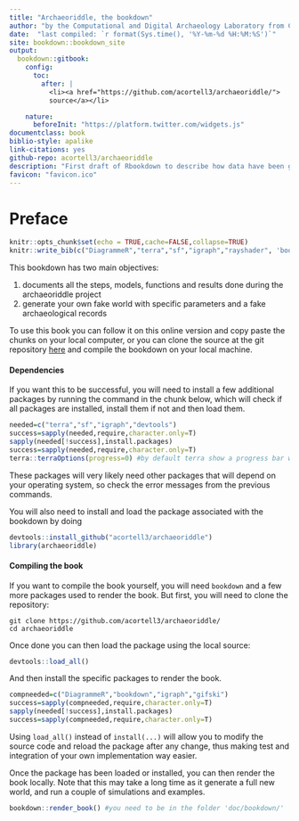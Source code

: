 ```yaml
--- 
title: "Archaeoriddle, the bookdown"
author: "by the Computational and Digital Archaeology Laboratory from Cambridge University"
date:  "last compiled: `r format(Sys.time(), '%Y-%m-%d %H:%M:%S')`"
site: bookdown::bookdown_site
output:
  bookdown::gitbook: 
    config:
      toc:
        after: |
          <li><a href="https://github.com/acortell3/archaeoriddle/">
          source</a></li>

    nature:
      beforeInit: "https://platform.twitter.com/widgets.js"
documentclass: book
biblio-style: apalike
link-citations: yes
github-repo: acortell3/archaeoriddle
description: "First draft of Rbookdown to describe how data have been generated"
favicon: "favicon.ico"
---
```


# Preface{-}

```r
knitr::opts_chunk$set(echo = TRUE,cache=FALSE,collapse=TRUE) 
knitr::write_bib(c("DiagrammeR","terra","sf","igraph","rayshader", 'bookdown'), 'packages.bib')
```

This bookdown has two main objectives:

1. documents all the steps, models, functions and results done during the archaeoriddle project
2. generate your own fake world with specific parameters and a fake archaeological records


To use this book you can follow it on this online version and copy paste the chunks on your local computer,  or you can clone the source at the git repository [here](https://github.com/acortell3/archaeoriddle/) and compile the bookdown on your local machine.

#### Dependencies {-}

If you want this to be successful, you will need to install a few additional packages by running the command in the chunk below, which will check if all packages are installed, install them if not and then load them.

```r
needed=c("terra","sf","igraph","devtools") 
success=sapply(needed,require,character.only=T)
sapply(needed[!success],install.packages)
success=sapply(needed,require,character.only=T)
terra::terraOptions(progress=0) #by default terra show a progress bar when applying function to large raster, this messes with our output so we set it to zero to remove it.
```

These packages will very likely need other packages that will depend on your operating system, so check the error messages from the previous commands.

You will also need to install and load the package associated with the bookdown by doing

```r
devtools::install_github("acortell3/archaeoriddle")
library(archaeoriddle)
```

#### Compiling the book  {-}

If you want to compile the book yourself, you will need `bookdown` and a few more packages used to render the book. But first, you will need to clone the repository:

```
git clone https://github.com/acortell3/archaeoriddle/
cd archaeoriddle
```

Once done you can then load the package using the local source:

```r
devtools::load_all()
```

And then install the specific packages to render the book.


```r
compneeded=c("DiagrammeR","bookdown","igraph","gifski") 
success=sapply(compneeded,require,character.only=T)
sapply(needed[!success],install.packages)
success=sapply(compneeded,require,character.only=T)
```

Using `load_all()` instead of `install(...)` will allow you to modify the source code and reload the package after any change,  thus making test and integration of your own implementation way easier.


Once the package has been loaded or installed, you can then render the book locally. Note that this may take a long time as it generate a full new world, and run a couple of simulations and examples.

```r
bookdown::render_book() #you need to be in the folder 'doc/bookdown/' 
```

